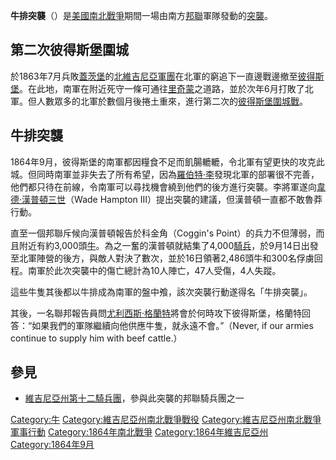 {{NoteTA
|G1=US
}}
{{Infobox Military Conflict
| conflict = 牛排突襲
| partof = [[美國內戰|美國內戰]] 
| image = 
| caption = 
| date = {{Start date|1864|9|14}}–{{End date|1864|9|17}}
| place = [[弗吉尼亚州|弗吉尼亚州]][[喬治王子縣_(維吉尼亞州)|喬治王子縣]]
| territory = 
| result = 南軍勝利
| status = 
| combatant1 = [[File:U.S._flag,_34_stars.svg|25px]] [[美利堅合眾國|美利堅合眾國]]（[[北軍|北軍]]）
| combatant2 = [[File:CSA_FLAG_4.3.1861-21.5.1861.svg|25px]] [[美利堅聯盟國|美利堅聯盟國]]（南軍）
| combatant3 = 
| commander1 = [[File:U.S._flag,_34_stars.svg|25px]] 不詳
| commander2 = [[File:CSA_FLAG_4.3.1861-21.5.1861.svg|25px]] [[韋德·漢普頓三世|韋德·漢普頓三世]]
| commander3 = 
| strength1 = 不詳
| strength2 = 3000人
| strength3 = 
| casualties1 = 304人被俘
| casualties2 = 10人死亡<br/> 47人受傷<br/> 4人失蹤
| casualties3 =
| notes = 
}}
{{Campaignbox 列治文－彼得斯堡戰役}}

'''牛排突襲'''（{{lang-en|Beefsteak Raid}}）是[[美國|美國]][[南北戰爭|南北戰爭]]期間一場由南方[[邦聯|邦聯]]軍隊發動的[[襲擊|突襲]]。

==第二次彼得斯堡圍城==
於1863年7月兵敗[[蓋茨堡戰役|蓋茨堡]]的[[北維吉尼亞軍團|北維吉尼亞軍團]]在北軍的窮追下一直邊戰邊撤至[[彼得斯堡_(維吉尼亞州)|彼得斯堡]]。在此地，南軍在附近死守一條可通往[[里奇蒙_(維吉尼亞州)|里奇蒙]]之道路，並於次年6月打敗了北軍。但人數眾多的北軍於數個月後捲土重來，進行第二次的[[彼得斯堡圍城戰|彼得斯堡圍城戰]]。

==牛排突襲==
1864年9月，彼得斯堡的南軍都因糧食不足而飢腸轆轆，令北軍有望更快的攻克此城。但同時南軍並非失去了所有希望，因為[[羅伯特·李|羅伯特·李]]發現北軍的部署很不完善，他們都只待在前線，令南軍可以尋找機會繞到他們的後方進行突襲。李將軍遂向[[韋德·漢普頓三世|韋德·漢普頓三世]]（Wade Hampton III）提出突襲的建議，但漢普頓一直都不敢魯莽行動。

直至一個邦聯斥候向漢普頓報告於科金角（Coggin's Point）的兵力不但薄弱，而且附近有約3,000頭[[牛|牛]]。為之一奮的漢普頓就結集了4,000[[騎兵|騎兵]]，於9月14日出發至北軍陣營的後方，與敵人對決了數次，並於16日領著2,486頭牛和300名俘虜回程。南軍於此次突襲中的傷亡總計為10人陣亡，47人受傷，4人失蹤。

這些牛隻其後都以牛排成為南軍的盤中飧，該次突襲行動遂得名「牛排突襲」。

其後，一名聯邦報告員問[[尤利西斯·辛普森·格兰特|尤利西斯·格蘭特]]將會於何時攻下彼得斯堡，格蘭特回答：“如果我們的軍隊繼續向他供應牛隻，就永遠不會。”（Never, if our armies continue to supply him with beef cattle.）

==參見==
*[[維吉尼亞州第十二騎兵團|維吉尼亞州第十二騎兵團]]，參與此突襲的邦聯騎兵團之一

{{DEFAULTSORT:Beefsteak Raid}}
[[Category:牛|Category:牛]]
[[Category:維吉尼亞州南北戰爭戰役|Category:維吉尼亞州南北戰爭戰役]]
[[Category:維吉尼亞州南北戰爭軍事行動|Category:維吉尼亞州南北戰爭軍事行動]]
[[Category:1864年南北戰爭|Category:1864年南北戰爭]]
[[Category:1864年維吉尼亞州|Category:1864年維吉尼亞州]]
[[Category:1864年9月|Category:1864年9月]]